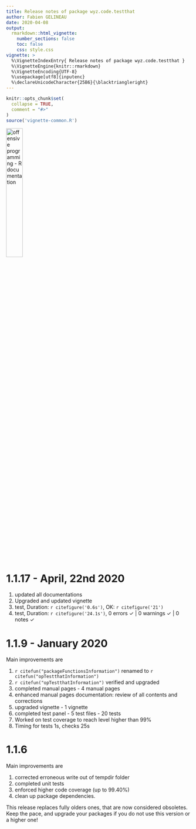 ```yaml
---
title: Release notes of package wyz.code.testthat
author: Fabien GELINEAU
date: 2020-04-08
output: 
  rmarkdown::html_vignette:
    number_sections: false
    toc: false
    css: style.css
vignette: >
  %\VignetteIndexEntry{ Release notes of package wyz.code.testthat }
  %\VignetteEngine{knitr::rmarkdown}
  %\VignetteEncoding{UTF-8}
  %\usepackage[utf8]{inputenc}
  %\declareUnicodeCharacter{25B6}{\blacktriangleright}
---
```


```r
knitr::opts_chunk$set(
  collapse = TRUE,
  comment = "#>"
)
source('vignette-common.R')
```

<img src='images/testthat-hex.png' alt='offensive programming - R documentation' style='width:30%'/>

# 1.1.17 - April, 22nd 2020

1. updated all documentations
1. Upgraded and updated vignette
1. test, Duration: `r citefigure('0.6s')`, OK: `r citefigure('21')`
1. test, Duration: `r citefigure('24.1s')`, 0 errors ✓ | 0 warnings ✓ | 0 notes ✓

# 1.1.9 - January 2020

Main improvements are 

1. `r citefun("packageFunctionsInformation")` renamed to `r citefun("opTestthatInformation")`
1. `r citefun("opTestthatInformation")` verified and upgraded
1. completed manual pages - 4 manual pages 
1. enhanced manual pages documentation: review of all contents and corrections
1. upgraded vignette - 1 vignette
1. completed test panel - 5 test files - 20 tests
1. Worked on test coverage to reach level higher than 99%
1. Timing for tests 1s, checks 25s

# 1.1.6

Main improvements are 

1. corrected erroneous write out of tempdir folder
1. completed unit tests
1. enforced higher code coverage (up to 99.40%)
1. clean up package dependencies. 


This release replaces fully olders ones, that are now considered obsoletes. Keep the pace, and 
upgrade your packages if you do not use this version or a higher one!

